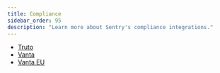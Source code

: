 ```yaml
---
title: Compliance
sidebar_order: 95
description: "Learn more about Sentry's compliance integrations."
---
```


- [Truto](/organization/integrations/compliance/truto/)
- [Vanta](/organization/integrations/compliance/vanta/)
- [Vanta EU](/organization/integrations/compliance/vanta-eu/)
